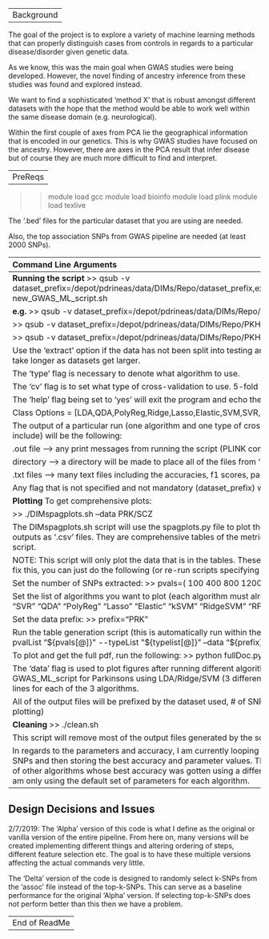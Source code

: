 --------------------------------------------------------------------------
Background
--------------------------------------------------------------------------

The goal of the project is to explore a variety of machine learning methods
that can properly distinguish cases from controls in regards to a particular
disease/disorder given genetic data.

As we know, this was the main goal when GWAS studies were being developed.
However, the novel finding of ancestry inference from these studies was
found and explored instead.

We want to find a sophisticated 'method X' that is robust amongst different datasets with
the hope that the method would be able to work well within the same disease
domain (e.g. neurological).

Within the first couple of axes from PCA lie the geographical information that
is encoded in our genetics. This is why GWAS studies have focused on the ancestry.
However, there are axes in the PCA result that infer disease but of course they are
much more difficult to find and interpret.

--------------------------------------------------------------------------
PreReqs
--------------------------------------------------------------------------

>> module load gcc
>> module load bioinfo
>> module load plink
>> module load texlive

The '.bed' files for the particular dataset that you are using are needed.

Also, the top association SNPs from GWAS pipeline are needed (at least 2000 SNPs).

--------------------------------------------------------------------------
Command Line Arguments
--------------------------------------------------------------------------
**Running the script**
>> qsub -v dataset_prefix=/depot/pdrineas/data/DIMs/Repo/dataset_prefix,extract=yes/no,type=LDA/SVM/Ridge...,cv=kfold/loocv,help=yes/no new_GWAS_ML_script.sh

**e.g.**
>> qsub -v dataset_prefix=/depot/pdrineas/data/DIMs/Repo/PKHCGSRRS,cv=kfold,type=kSVM new_GWAS_ML_script.sh

>> qsub -v dataset_prefix=/depot/pdrineas/data/DIMs/Repo/PKHCGSRRS,cv=kfold,type="Ridge kSVM" new_GWAS_ML_script.sh

>> qsub -v dataset_prefix=/depot/pdrineas/data/DIMs/Repo/PKHCGSRRS,cv=kfold,type=all new_GWAS_ML_script.sh

Use the 'extract' option if the data has not been split into testing and training yet.
It is safe to always use the extract option but might take longer as datasets get larger.

The 'type' flag is necessary to denote what algorithm to use.

The 'cv' flag is to set what type of cross-validation to use. 5-fold is used by default.

The 'help' flag being set to 'yes' will exit the program and echo the proper usage.

Class Options = [LDA,QDA,PolyReg,Ridge,Lasso,Elastic,SVM,SVR,kSVM,RidgeSVM,RFESVM,RandomForest]

The output of a particular run (one algorithm and one type of cross-validation scheme for
many different number of top SNPs to include) will be the following:

.out file --> any print messages from running the script (PLINK command output, result statistics,
    confusion matrices, etc.)

directory --> a directory will be made to place all of the files from 'DIMdetect2.py' which are mainly
    the '.pdf' and '.tex' files.

.txt files --> many text files including the accuracies, f1 scores, parameters etc. will be generated
    for plots.

Any flag that is not specified and not mandatory (dataset_prefix) will be set to defaults and
those options will be echoed.

**Plotting**
To get comprehensive plots:

>> ./DIMspagplots.sh --data PRK/SCZ

The DIMspagplots.sh script will use the spagplots.py file to plot the information generated by the tables.
The tables are amongst the outputs as '.csv' files. They are comprehensive tables of the metric (sensitivity, specificity, etc.)
across all the algorithms run in the script.

NOTE: This script will only plot the data that is in the tables. These tables get overwritten every time the script gets run.
In order to fix this, you can just do the following (or re-run scripts specifying algorithms and getting new table):

Set the number of SNPs extracted:
>> pvals=( 100 400 800 1200 1600 2000 )

Set the list of algorithms you want to plot (each algorithm must already have results from the script):
>> typelist=( "Ridge" "LDA" "SVR" "QDA" "PolyReg" "Lasso" "Elastic" "kSVM" "RidgeSVM" "RFESVM" "RandomForest" )

Set the data prefix:
>> prefix="PRK"

Run the table generation script (this is automatically run within the script which is why its overwritten):
>> python createTable.py --pvalList "${pvals[@]}" --typeList "${typelist[@]}" --data "${prefix}"

To plot and get the full pdf, run the following:
>> python fullDoc.py --data PRK/SCZ

The 'data' flag is used to plot figures after running different algorithms for a given dataset.
For example, after running the GWAS_ML_script for Parkinsons using LDA/Ridge/SVM (3 different runs),
then running the plot file will plot accuracy and f1score lines for each of the 3 algorithms.

All of the output files will be prefixed by the dataset used, # of SNPs extracted and the datetime.
(except the '.txt' files used for plotting)

**Cleaning**
>> ./clean.sh

This script will remove most of the output files generated by the scripts just to clear clutter.

In regards to the parameters and accuracy, I am currently looping through different sets of parameters
for each value of extracted SNPs and then storing the best accuracy and parameter values. This is a bit
problematic because when comparing the performance of other algorithms whose best accuracy was gotten using
a different set of parameters, it can be inconsistent. However, currently I am only using the default set of
parameters for each algorithm.

--------------------------------------------------------------------------
Design Decisions and Issues
--------------------------------------------------------------------------

2/7/2019:
The 'Alpha' version of this code is what I define as the original or vanilla version of the entire pipeline.
From here on, many versions will be created implementing different things and altering ordering of steps,
different feature selection etc. The goal is to have these multiple versions affecting the actual commands
very little.

The 'Delta' version of the code is designed to randomly select k-SNPs from the 'assoc' file instead of the
top-k-SNPs. This can serve as a baseline performance for the original 'Alpha' version. If selecting top-k-SNPs
does not perform better than this then we have a problem.

--------------------------------------------------------------------------
End of ReadMe
--------------------------------------------------------------------------


